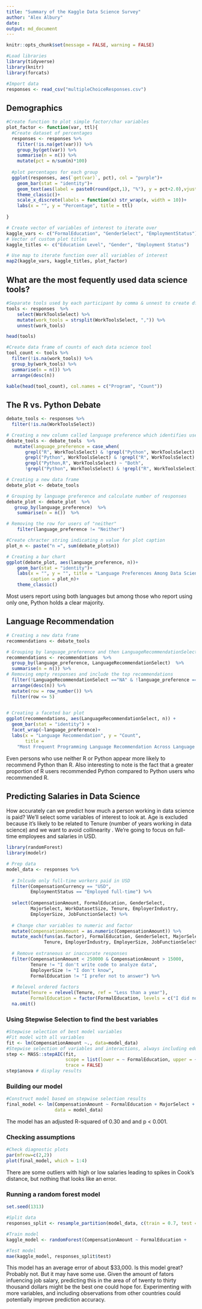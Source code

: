 ```yaml
---
title: "Summary of the Kaggle Data Science Survey"
author: "Alex Albury"
date:
output: md_document
---
```


```r
knitr::opts_chunk$set(message = FALSE, warning = FALSE)
```

```r
#Load libraries
library(tidyverse)
library(knitr)
library(forcats)
```

```r
#Import data
responses <- read_csv("multipleChoiceResponses.csv")
```

## Demographics

```r
#Create function to plot simple factor/char variables
plot_factor <- function(var, ttl){
  #Create dataset of percentages
  responses <- responses %>%
    filter(!is.na(get(var))) %>%
    group_by(get(var)) %>%
    summarise(n = n()) %>%
    mutate(pct = n/sum(n)*100)
  
  #plot percentages for each group
  ggplot(responses, aes(`get(var)`, pct), col = "purple")+
    geom_bar(stat = "identity")+
    geom_text(aes(label = paste0(round(pct,1), "%"), y = pct+2.0),vjust= -.1)+
    theme_classic()+
    scale_x_discrete(labels = function(x) str_wrap(x, width = 10))+
    labs(x = "", y = "Percentage", title = ttl)
    
}

# Create vector of variables of interest to iterate over
kaggle_vars <- c("FormalEducation", "GenderSelect", "EmploymentStatus")
# Vector of custom plot titles
kaggle_titles <- c("Education Level", "Gender", "Employment Status")

# Use map to iterate function over all variables of interest
map2(kaggle_vars, kaggle_titles, plot_factor)
```


## What are the most fequently used data science tools?
```r
#Separate tools used by each participant by comma & unnest to create df of all occurences of each data science tool
tools <- responses  %>% 
    select(WorkToolsSelect) %>%
    mutate(work_tools = strsplit(WorkToolsSelect, ",")) %>%
    unnest(work_tools)

head(tools)
```

```r
#Create data frame of counts of each data science tool
tool_count <- tools %>%
  filter(!is.na(work_tools)) %>%
  group_by(work_tools) %>% 
  summarise(n = n()) %>%
  arrange(desc(n))
```

```r
kable(head(tool_count), col.names = c("Program", "Count"))
```

## The R vs. Python Debate

```r
debate_tools <- responses %>%
  filter(!is.na(WorkToolsSelect))

# Creating a new column called language preference which identifies users who use only R, only Python, both, or neither
debate_tools <- debate_tools  %>% 
   mutate(language_preference = case_when(
       grepl("R", WorkToolsSelect) & !grepl("Python", WorkToolsSelect) ~ "R",
       grepl("Python", WorkToolsSelect) & !grepl("R", WorkToolsSelect) ~"Python",
       grepl("Python,R", WorkToolsSelect) ~ "Both",
       !grepl("Python", WorkToolsSelect) & !grepl("R", WorkToolsSelect) ~ "Neither"))

```

```r
# Creating a new data frame
debate_plot <- debate_tools

# Grouping by language preference and calculate number of responses
debate_plot <- debate_plot  %>% 
   group_by(language_preference)  %>% 
    summarise(n = n())  %>% 

# Removing the row for users of "neither"
    filter(language_preference != "Neither")

#Create chracter string indicating n value for plot caption
plot_n <- paste("n =", sum(debate_plot$n))

# Creating a bar chart
ggplot(debate_plot, aes(language_preference, n))+
    geom_bar(stat = "identity")+
    labs(x = "", y = "", title = "Language Preferences Among Data Scientists",
         caption = plot_n)+
    theme_classic()

```

Most users report using both languages but among those who report using only one, Python holds a clear majority.

## Language Recommendation
```r
# Creating a new data frame
recommendations <- debate_tools

# Grouping by language_preference and then LanguageRecommendationSelect
recommendations <- recommendations  %>% 
  group_by(language_preference, LanguageRecommendationSelect)  %>% 
  summarise(n = n()) %>%    
# Removing empty responses and include the top recommendations
  filter(!LanguageRecommendationSelect =="NA" & !language_preference =="NA") %>%
  arrange(desc(n)) %>%
  mutate(row = row_number()) %>%
  filter(row <= 5)
  
```

```r
# Creating a faceted bar plot
ggplot(recommendations, aes(LanguageRecommendationSelect, n)) +
  geom_bar(stat = "identity") +
  facet_wrap(~language_preference)+
  labs(x = "Language Recommendation", y = "Count",
       title = 
    "Most Frequent Programming Language Recommendation Across Language Users")
```

Even persons who use neither R or Python appear more likely to recommend Python than R. Also interesting to note is the fact that a greater proportion of R users recommended Python compared to Python users who recommended R.


## Predicting Salaries in Data Science

How accurately can we predict how much a person working in data science is paid? We'll select some variables of interest to look at. Age is excluded because it's likely to be related to Tenure (number of years working in data science) and we want to avoid collinearity . We're going to focus on full-time employees and salaries in USD.

```r
library(randomForest)
library(modelr)

# Prep data
model_data <- responses %>%
  
  # Inlcude only full-time workers paid in USD
  filter(CompensationCurrency == "USD",
         EmploymentStatus == "Employed full-time") %>%
  
  select(CompensationAmount, FormalEducation, GenderSelect,
         MajorSelect, WorkDatasetSize, Tenure, EmployerIndustry,
         EmployerSize, JobFunctionSelect) %>%
  
  # Change char variables to numeric and factor
  mutate(CompensationAmount = as.numeric(CompensationAmount)) %>%
  mutate_each(funs(as.factor), FormalEducation, GenderSelect, MajorSelect,
              Tenure, EmployerIndustry, EmployerSize, JobFunctionSelect) %>%
  
  # Remove extraneous or inaccurate responses
  filter(CompensationAmount < 250000 & CompensationAmount > 15000,
         Tenure != "I don't write code to analyze data",
         EmployerSize != "I don't know",
         FormalEducation != "I prefer not to answer") %>%
  
  # Relevel ordered factors
  mutate(Tenure = relevel(Tenure, ref = "Less than a year"),
         FormalEducation = factor(FormalEducation, levels = c("I did not complete any formal education past high school","Some college/university study without earning a bachelor's degree", "Bachelor\'s degree", "Professional degree", "Master\'s degree", "Doctoral degree"))) %>%
  na.omit()

```

### Using Stepwise Selection to find the best variables

```r
#Stepwise selection of best model variables
#Fit model with all variables
fit <- lm(CompensationAmount ~., data=model_data)
#Stepwise selection of variables and interactions, always including education
step <- MASS::stepAIC(fit,
                      scope = list(lower = ~ FormalEducation, upper = ~.^2),
                      trace = FALSE)
step$anova # display results
```

### Building our model
```r
#Construct model based on stepwise selection results
final_model <- lm(CompensationAmount ~ FormalEducation + MajorSelect +                            Tenure + EmployerIndustry + JobFunctionSelect,
                  data = model_data)
```

The model has an adjusted R-squared of 0.30 and and p < 0.001.

### Checking assumptions
```r
#Check diagnostic plots
par(mfrow=c(2,2))
plot(final_model, which = 1:4)
```

There are some outliers with high or low salaries leading to spikes in Cook's distance, but nothing that looks like an error.

### Running a random forest model

```r
set.seed(1313)

#Split data
responses_split <- resample_partition(model_data, c(train = 0.7, test = 0.3))

#Train model
kaggle_model <- randomForest(CompensationAmount ~ FormalEducation +                                   MajorSelect + Tenure + EmployerIndustry +                                       JobFunctionSelect, data = responses_split$train)

#Test model
mae(kaggle_model, responses_split$test)
```

This model has an average error of about $33,000. Is this model great? Probably not. But it may have some use. Given the amount of fators infuencing job salary, predicting this in the area of of twenty to thirty thousand dollars might be the best one could hope for. Experimenting with more variables, and including observations from other countries could potentially improve prediction accuracy.
















